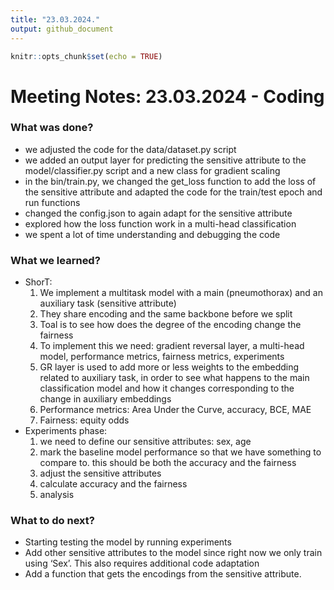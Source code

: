 ```yaml
---
title: "23.03.2024."
output: github_document
---
```


```r
knitr::opts_chunk$set(echo = TRUE)
```

# Meeting Notes: 23.03.2024 - Coding

### What was done?

- we adjusted the code for the data/dataset.py script
- we added an output layer for predicting the sensitive attribute to the model/classifier.py script and a new class for gradient scaling
- in the bin/train.py, we changed the get_loss function to add the loss of the sensitive attribute and adapted the code for the train/test epoch and run functions
- changed the config.json to again adapt for the sensitive attribute
- explored how the loss function work in a multi-head classification
- we spent a lot of time understanding and debugging the code

### What we learned?

- ShorT:
    1. We implement a multitask model with a main (pneumothorax) and an auxiliary task (sensitive attribute)
    2. They share encoding and the same backbone before we split
    3. Toal is to see how does the degree of the encoding change the fairness
    4. To implement  this we need: gradient reversal layer, a multi-head model, performance metrics, fairness metrics, experiments
    5. GR layer is used to add more or less weights to the embedding related to auxiliary task, in order to see what happens to the main classification model and how it changes corresponding to the change in auxiliary embeddings
    6. Performance metrics: Area Under the Curve, accuracy, BCE, MAE
    7. Fairness: equity odds
- Experiments phase:
    1. we need to define our sensitive attributes: sex, age
    2. mark the baseline model performance so that we have something to compare to. this should be both the accuracy and the fairness
    3. adjust the sensitive attributes
    4. calculate accuracy and the fairness 
    5. analysis
    

### What to do next?

- Starting testing the model by running experiments
- Add other sensitive attributes to the model since right now we only train using ‘Sex’. This also requires additional code adaptation
- Add a function that gets the encodings from the sensitive attribute.